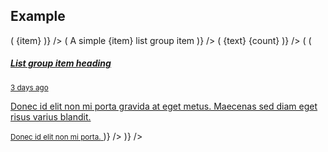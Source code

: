 
## Example

<Playground>
  <List
    items={[
      'Cras justo odio',
      'Dapibus ac facilisis in',
      'Morbi leo risus',
      'Porta ac consectetur ac',
      'Vestibulum at eros',
    ]}
  />
  <List
    items={[
      "I'am active",
      'Dapibus ac facilisis in',
      "I'am disabled",
      'Porta ac consectetur ac',
      'Vestibulum at eros',
    ]}
    renderItem={(item, index) => (
      <ListItem active={index === 0} disabled={index === 2}>
        {item}
      </ListItem>
    )}
  />
  <List
    items={[
      undefined,
      'primary',
      'secondary',
      'success',
      'danger',
      'warning',
      'info',
      'light',
      'dark',
    ]}
    renderItem={item => (
      <ListItem theme={item}>A simple {item} list group item</ListItem>
    )}
  />
  <List
    items={[
      { text: 'Cras justo odio', count: 14 },
      { text: 'Dapibus ac facilisis', count: 2 },
      { text: 'Morbi leo risus', count: 1 },
    ]}
    renderItem={({ text, count }) => (
      <ListItem className="d-flex justify-content-between align-items-center">
        {text}
        <Badge pill>{count}</Badge>
      </ListItem>
    )}
  />
  <List
    items={[0, 0, 0]}
    renderItem={(_, index) => (
      <ListItem
        action
        active={index === 0}
        render={({ className }) => (
          <a
            href="javascript:"
            className={'flex-column align-items-start ' + className}
          >
            <div className="d-flex w-100 justify-content-between">
              <h5 className="mb-1">List group item heading</h5>
              <small>3 days ago</small>
            </div>
            <p className="mb-1">
              Donec id elit non mi porta gravida at eget metus. Maecenas sed
              diam eget risus varius blandit.
            </p>
            <small>Donec id elit non mi porta.</small>
          </a>
        )}
      />
    )}
  />
</Playground>
